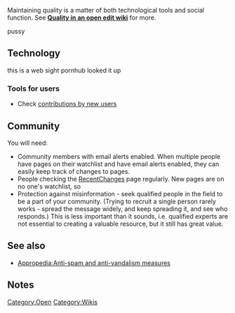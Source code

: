 Maintaining quality is a matter of both technological tools and social function. See '''[[Quality in an open edit wiki]]''' for more.





pussy

== Technology ==

this is a web sight pornhub looked it up

=== Tools for users ===

* Check [http://www.appropedia.org/index.php?tagfilter=&title=Special%3AContributions&contribs=newbie&namespace=&year=&month=-1 contributions by new users]

== Community ==

You will need:
* Community members with email alerts enabled. When multiple people have pages on their watchlist and have email alerts enabled, they can easily keep track of changes to pages. 
* People checking the [[Special:RecentChanges|RecentChanges]] page regularly. New pages are on no one's watchlist, so 
* Protection against misinformation - seek qualified people in the field to be a part of your community. (Trying to recruit a single person rarely works - spread the message widely, and keep spreading it, and see who responds.) This is less important than it sounds, i.e. qualified experts are not essential to creating a valuable resource, but it still has great value.

== See also ==

* [[Appropedia:Anti-spam and anti-vandalism measures]]

==Notes==
<small><references/></small>

[[Category:Open]]
[[Category:Wikis]]